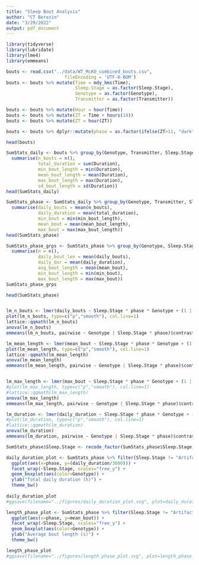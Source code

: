 ---
title: "Sleep Bout Analysis"
author: "CT Berezin"
date: "3/29/2022"
output: pdf_document
---

```{r setup, include=FALSE}
library(tidyverse)
library(lubridate)
library(lme4)
library(emmeans)
```

```{r}
bouts <- read.csv("../data/WT_McKO_combined_bouts.csv",
                      fileEncoding = 'UTF-8-BOM')
bouts <- bouts %>% mutate(Time = mdy_hms(Time),
                          Sleep.Stage = as.factor(Sleep.Stage),
                          Genotype = as.factor(Genotype),
                          Transmitter = as.factor(Transmitter))

bouts <- bouts %>% mutate(Hour = hour(Time))
bouts <- bouts %>% mutate(ZT = Time + hours(18))
bouts <- bouts %>% mutate(ZT = hour(ZT))

bouts <- bouts %>% dplyr::mutate(phase = as.factor(ifelse(ZT>11, "dark", "light")))

head(bouts)
```

```{r}
SumStats_daily <- bouts %>% group_by(Genotype, Transmitter, Sleep.Stage, Day, phase) %>% 
  summarise(n_bouts = n(),
            total_duration = sum(Duration),
            min_bout_length = min(Duration),
            mean_bout_length = mean(Duration),
            max_bout_length = max(Duration),
            sd_bout_length = sd(Duration))
head(SumStats_daily)

SumStats_phase <- SumStats_daily %>% group_by(Genotype, Transmitter, Sleep.Stage, phase) %>% 
  summarise(daily_bouts = mean(n_bouts),
            daily_duration = mean(total_duration),
            min_bout = min(min_bout_length),
            mean_bout = mean(mean_bout_length),
            max_bout = max(max_bout_length))
head(SumStats_phase)
```

```{r}
SumStats_phase_grps <- SumStats_phase %>% group_by(Genotype, Sleep.Stage, phase) %>% 
  summarise(n = n(),
            daily_bout_len = mean(daily_bouts),
            daily_dur = mean(daily_duration),
            avg_bout_length = mean(mean_bout),
            min_bout_length = min(min_bout),
            max_bout_length = max(max_bout))
SumStats_phase_grps
```

```{r}
head(SumStats_phase)


lm_n_bouts <- lmer(daily_bouts ~ Sleep.Stage * phase * Genotype + (1 | Transmitter), data=SumStats_phase)
plot(lm_n_bouts, type=c("p","smooth"), col.line=1)
lattice::qqmath(lm_n_bouts)
anova(lm_n_bouts)
emmeans(lm_n_bouts, pairwise ~ Genotype | Sleep.Stage * phase)$contrasts

lm_mean_length <- lmer(mean_bout ~ Sleep.Stage * phase * Genotype + (1 | Transmitter), data=SumStats_phase)
plot(lm_mean_length, type=c("p","smooth"), col.line=1)
lattice::qqmath(lm_mean_length)
anova(lm_mean_length)
emmeans(lm_mean_length, pairwise ~ Genotype | Sleep.Stage * phase)$contrasts


lm_max_length <- lmer(max_bout ~ Sleep.Stage * phase * Genotype + (1 | Transmitter), data=SumStats_phase)
#plot(lm_max_length, type=c("p","smooth"), col.line=1)
#lattice::qqmath(lm_max_length)
anova(lm_max_length)
emmeans(lm_max_length, pairwise ~ Genotype | Sleep.Stage * phase)$contrasts

lm_duration <- lmer(daily_duration ~ Sleep.Stage * phase * Genotype + (1 | Transmitter), data=SumStats_phase)
#plot(lm_duration, type=c("p","smooth"), col.line=1)
#lattice::qqmath(lm_duration)
anova(lm_duration)
emmeans(lm_duration, pairwise ~ Genotype | Sleep.Stage * phase)$contrasts
```

```{r}
SumStats_phase$Sleep.Stage <- recode_factor(SumStats_phase$Sleep.Stage, S = "SWS", P = "REM", X = "Artifact", W = "Wake")

daily_duration_plot <- SumStats_phase %>% filter(Sleep.Stage != "Artifact") %>% 
  ggplot(aes(x=phase, y=(daily_duration/3600))) +
  facet_wrap(~Sleep.Stage, scales="free_y") +
  geom_boxplot(aes(color=Genotype)) +
  ylab("Total daily duration (h)") +
  theme_bw()
  
daily_duration_plot
#ggsave(filename="../figures/daily_duration_plot.svg", plot=daily_duration_plot, height=4, width=7)

length_phase_plot <- SumStats_phase %>% filter(Sleep.Stage != "Artifact") %>% 
  ggplot(aes(x=phase, y=mean_bout)) +
  facet_wrap(~Sleep.Stage, scales="free_y") +
  geom_boxplot(aes(color=Genotype)) +
  ylab("Average bout length (s)") +
  theme_bw()

length_phase_plot
#ggsave(filename="../figures/length_phase_plot.svg", plot=length_phase_plot, height=4, width=7)
```

